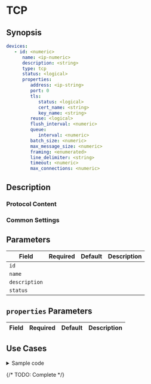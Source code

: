 # TCP

## Synopsis

```yaml
devices:
   - id: <numeric>
      name: <ip-numeric>
      description: <string>
      type: tcp
      status: <logical>
      properties:
         address: <ip-string>
         port: 0
         tls:
            status: <logical>
            cert_name: <string>
            key_name: <string>
         reuse: <logical>
         flush_interval: <numeric>
         queue:
            interval: <numeric>
         batch_size: <numeric>
         max_message_size: <numeric>
         framing: <enumerated>
         line_delimiter: <string>
         timeout: <numeric>
         max_connections: <numeric>
```

## Description

### Protocol Content

### Common Settings

<dl>
</dl>

## Parameters

|Field|Required|Default|Description|
|---|---|---|---|
|`id`||||
|`name`||||
|`description`||||
|`status`||||

## `properties` Parameters

|Field|Required|Default|Description|
|---|---|---|---|

## Use Cases

<details>
<summary>Sample code</summary>
```yaml
```
</details>

{/* TODO: Complete */}